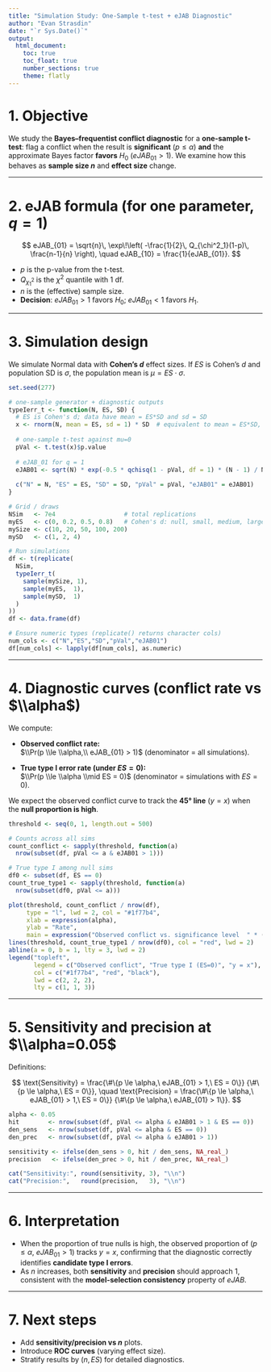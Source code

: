 ```yaml
---
title: "Simulation Study: One-Sample t-test + eJAB Diagnostic"
author: "Evan Strasdin"
date: "`r Sys.Date()`"
output:
  html_document:
    toc: true
    toc_float: true
    number_sections: true
    theme: flatly
---
```


# 1. Objective

We study the **Bayes–frequentist conflict diagnostic** for a **one-sample t-test**:
flag a conflict when the result is **significant** ($p \le \alpha$) **and** the approximate Bayes factor **favors** $H_0$ ($eJAB_{01} > 1$).
We examine how this behaves as **sample size $n$** and **effect size** change.

---

# 2. eJAB formula (for one parameter, $q=1$)

$$
eJAB_{01}
= \sqrt{n}\,
\exp\!\left(
-\frac{1}{2}\, Q_{\chi^2_1}(1-p)\, \frac{n-1}{n}
\right),
\quad
eJAB_{10} = \frac{1}{eJAB_{01}}.
$$

- $p$ is the p-value from the t-test.  
- $Q_{\chi^2_1}$ is the $\chi^2$ quantile with 1 df.  
- $n$ is the (effective) sample size.  
- **Decision**: $eJAB_{01} > 1$ favors $H_0$; $eJAB_{01} < 1$ favors $H_1$.

---

# 3. Simulation design

We simulate Normal data with **Cohen’s $d$** effect sizes. If $ES$ is Cohen’s $d$ and population SD is $\sigma$,
the population mean is $\mu = ES \cdot \sigma$.

```r
set.seed(277)

# one-sample generator + diagnostic outputs
typeIerr_t <- function(N, ES, SD) {
  # ES is Cohen's d; data have mean = ES*SD and sd = SD
  x <- rnorm(N, mean = ES, sd = 1) * SD  # equivalent to mean = ES*SD, sd = SD
  
  # one-sample t-test against mu=0
  pVal <- t.test(x)$p.value
  
  # eJAB_01 for q = 1
  eJAB01 <- sqrt(N) * exp(-0.5 * qchisq(1 - pVal, df = 1) * (N - 1) / N)
  
  c("N" = N, "ES" = ES, "SD" = SD, "pVal" = pVal, "eJAB01" = eJAB01)
}

# Grid / draws
NSim   <- 7e4                   # total replications
myES   <- c(0, 0.2, 0.5, 0.8)   # Cohen's d: null, small, medium, large
mySize <- c(10, 20, 50, 100, 200)
mySD   <- c(1, 2, 4)

# Run simulations
df <- t(replicate(
  NSim,
  typeIerr_t(
    sample(mySize, 1),
    sample(myES,  1),
    sample(mySD,  1)
  )
))
df <- data.frame(df)

# Ensure numeric types (replicate() returns character cols)
num_cols <- c("N","ES","SD","pVal","eJAB01")
df[num_cols] <- lapply(df[num_cols], as.numeric)
```

---

# 4. Diagnostic curves (conflict rate vs $\\alpha$)

We compute:

- **Observed conflict rate:**  
  $\\Pr(p \\le \\alpha,\\ eJAB_{01} > 1)$ (denominator = all simulations).

- **True type I error rate (under $ES=0$):**  
  $\\Pr(p \\le \\alpha \\mid ES = 0)$ (denominator = simulations with $ES=0$).

We expect the observed conflict curve to track the **45° line** ($y=x$) when the **null proportion is high**.

```r
threshold <- seq(0, 1, length.out = 500)

# Counts across all sims
count_conflict <- sapply(threshold, function(a)
  nrow(subset(df, pVal <= a & eJAB01 > 1)))

# True type I among null sims
df0 <- subset(df, ES == 0)
count_true_type1 <- sapply(threshold, function(a)
  nrow(subset(df0, pVal <= a)))

plot(threshold, count_conflict / nrow(df),
     type = "l", lwd = 2, col = "#1f77b4",
     xlab = expression(alpha),
     ylab = "Rate",
     main = expression("Observed conflict vs. significance level  " * (p <= alpha ~ " & " ~ eJAB[01] > 1)))
lines(threshold, count_true_type1 / nrow(df0), col = "red", lwd = 2)
abline(a = 0, b = 1, lty = 3, lwd = 2)
legend("topleft",
       legend = c("Observed conflict", "True type I (ES=0)", "y = x"),
       col = c("#1f77b4", "red", "black"),
       lwd = c(2, 2, 2),
       lty = c(1, 1, 3))
```

---

# 5. Sensitivity and precision at $\\alpha=0.05$

Definitions:

$$
\text{Sensitivity}
= \frac{\#\{p \le \alpha,\ eJAB_{01} > 1,\ ES = 0\}}
       {\#\{p \le \alpha,\ ES = 0\}},
\quad
\text{Precision}
= \frac{\#\{p \le \alpha,\ eJAB_{01} > 1,\ ES = 0\}}
       {\#\{p \le \alpha,\ eJAB_{01} > 1\}}.
$$


```r
alpha <- 0.05
hit        <- nrow(subset(df, pVal <= alpha & eJAB01 > 1 & ES == 0))
den_sens   <- nrow(subset(df, pVal <= alpha & ES == 0))
den_prec   <- nrow(subset(df, pVal <= alpha & eJAB01 > 1))

sensitivity <- ifelse(den_sens > 0, hit / den_sens, NA_real_)
precision   <- ifelse(den_prec > 0, hit / den_prec, NA_real_)

cat("Sensitivity:", round(sensitivity, 3), "\\n")
cat("Precision:",   round(precision,   3), "\\n")
```

---

# 6. Interpretation

- When the proportion of true nulls is high, the observed proportion of $(p \le \alpha,\ eJAB_{01} > 1)$ tracks $y = x$, confirming that the diagnostic correctly identifies **candidate type I errors**.
- As $n$ increases, both **sensitivity** and **precision** should approach 1, consistent with the **model-selection consistency** property of $eJAB$.


---

# 7. Next steps

- Add **sensitivity/precision vs $n$** plots.
- Introduce **ROC curves** (varying effect size).  
- Stratify results by $(n, ES)$ for detailed diagnostics.
